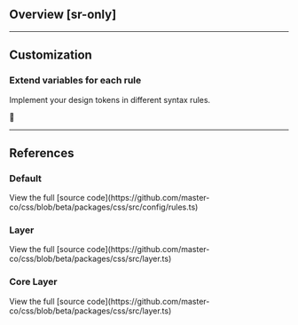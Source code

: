 ## Overview [sr-only]
<Overview />

---

## Customization
### Extend variables for each rule
Implement your design tokens in different syntax rules.

🚧

---

## References
### Default
<Default />
View the full [source code](https://github.com/master-co/css/blob/beta/packages/css/src/config/rules.ts)

### Layer
<LayerReference />
View the full [source code](https://github.com/master-co/css/blob/beta/packages/css/src/layer.ts)

### Core Layer
<CoreLayerReference />
View the full [source code](https://github.com/master-co/css/blob/beta/packages/css/src/layer.ts)
